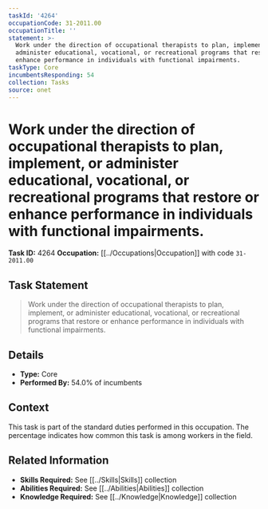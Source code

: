 ```yaml
---
taskId: '4264'
occupationCode: 31-2011.00
occupationTitle: ''
statement: >-
  Work under the direction of occupational therapists to plan, implement, or
  administer educational, vocational, or recreational programs that restore or
  enhance performance in individuals with functional impairments.
taskType: Core
incumbentsResponding: 54
collection: Tasks
source: onet
---
```

# Work under the direction of occupational therapists to plan, implement, or administer educational, vocational, or recreational programs that restore or enhance performance in individuals with functional impairments.

**Task ID:** 4264
**Occupation:** [[../Occupations|Occupation]] with code `31-2011.00`

## Task Statement

> Work under the direction of occupational therapists to plan, implement, or administer educational, vocational, or recreational programs that restore or enhance performance in individuals with functional impairments.

## Details

- **Type:** Core
- **Performed By:** 54.0% of incumbents

## Context

This task is part of the standard duties performed in this occupation. The percentage indicates how common this task is among workers in the field.

## Related Information

- **Skills Required:** See [[../Skills|Skills]] collection
- **Abilities Required:** See [[../Abilities|Abilities]] collection
- **Knowledge Required:** See [[../Knowledge|Knowledge]] collection
